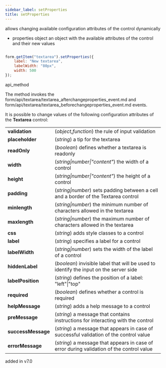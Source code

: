 ```yaml
---
sidebar_label: setProperties
title: setProperties
---
```



          


<Short>
 allows changing available configuration attributes of the control dynamically


</Short>



- properties   object      an object with the available attributes of the control and their new values



~~~js

form.getItem("textarea").setProperties({
    label: "New textarea", 
    labelWidth: "80px",
    width: 500
});


~~~
 api_method

<Descr>

The method invokes the form/api/textarea/textarea_afterchangeproperties_event.md and form/api/textarea/textarea_beforechangeproperties_event.md events.

It is possible to change values of the following configuration attributes of the <strong>Textarea</strong> control:

<table class="webixdoc_links">
	<tbody>
    <tr>
			<td class="webixdoc_links0"><b>validation</b></td>
			<td>(<i>object,function</i>) the rule of input validation
	    </td>
		</tr>
    <tr>
			<td class="webixdoc_links0"><b>placeholder</b></td>
			<td>(<i>string</i>) a tip for the textarea</td>
		</tr>
    <tr>
			<td class="webixdoc_links0"><b>readOnly</b></td>
			<td>(<i>boolean</i>) defines whether a textarea is readonly</td>
		</tr>
    <tr>
			<td class="webixdoc_links0"><b>width</b></td>
			<td>(<i>string|number|"content"</i>) the width of a control</td>
		</tr>
    <tr>
			<td class="webixdoc_links0"><b>height</b></td>
			<td>(<i>string|number|"content"</i>) the height of a control</td>
		</tr>
         <tr>
			<td class="webixdoc_links0"><b>padding</b></td>
			<td>(<i>string|number</i>) sets padding between a cell and a border of the Textarea control</td>
		</tr>
		<tr>
			<td class="webixdoc_links0"><b>minlength</b></td>
			<td>(<i>string|number</i>) the minimum number of characters allowed in the textarea</td>
		</tr>
		<tr>
			<td class="webixdoc_links0"><b>maxlength</b></td>
			<td>(<i>string|number</i>) the maximum number of characters allowed in the textarea</td>
		</tr>	
    <tr>
			<td class="webixdoc_links0"><b>css</b></td>
			<td>(<i>string</i>) adds style classes to a control</td>
		</tr>
    <tr>
			<td class="webixdoc_links0"><b>label</b></td>
			<td>(<i>string</i>) specifies a label for a control</td>
		</tr>
    <tr>
			<td class="webixdoc_links0"><b>labelWidth</b></td>
			<td>(<i>string|number</i>) sets the width of the label of a control</td>
		</tr>
    <tr>
			<td class="webixdoc_links0"><b>hiddenLabel</b></td>
			<td>(<i>boolean</i>) invisible label that will be used to identify the input on the server side</td>
		</tr>
    <tr>
			<td class="webixdoc_links0"><b>labelPosition</b></td>
			<td>(<i>string</i>) defines the position of a label: "left"|"top"</td>
		</tr>
    <tr>
			<td class="webixdoc_links0"><b>required</b></td>
			<td>(<i>boolean</i>) defines whether a control is required</td>
		</tr>
    <tr>
			<td class="webixdoc_links0"><b>helpMessage</b></td>
			<td>(<i>string</i>) adds a help message to a control</td>
		</tr>
    <tr>
			<td class="webixdoc_links0"><b>preMessage</b></td>
			<td>(<i>string</i>) a message that contains instructions for interacting with the control</td>
		</tr>
    <tr>
			<td class="webixdoc_links0"><b>successMessage</b></td>
			<td>(<i>string</i>) a message that appears in case of successful validation of the control value</td>
		</tr>
    <tr>
			<td class="webixdoc_links0"><b>errorMessage</b></td>
			<td>(<i>string</i>) a message that appears in case of error during validation of the control value	</td>
		</tr>
    </tbody>
</table>






</Descr>


 added in v7.0



